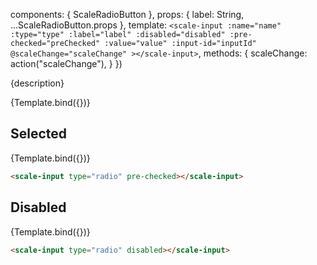 
<Meta
  title="Components/RadioButton"
  component={ScaleRadioButton}
  argTypes={{}}
/>

  components: { ScaleRadioButton },
  props: {
    label: String,
    ...ScaleRadioButton.props
  },
  template: `
    <scale-input
      :name="name"
      :type="type"
      :label="label"
      :disabled="disabled"
      :pre-checked="preChecked"
      :value="value"
      :input-id="inputId"
      @scaleChange="scaleChange"
    ></scale-input>
  `,
  methods: {
    scaleChange: action("scaleChange"),
  }
})

<Description>{description}</Description>

<Preview withSource="none">
  <Story
    name="Standard"
    args={{
      label: "Radio",
      type: "radio"
    }}
  >
    {Template.bind({})}
  </Story>
</Preview>

<Props story="Standard" />


## Selected

<Preview withSource="none">
  <Story
    name="Selected"
    args={{
      label: "Selected",
      type: "radio",
      preChecked: true
    }}
  >
    {Template.bind({})}
  </Story>
</Preview>

```html
<scale-input type="radio" pre-checked></scale-input>
```


## Disabled

<Preview withSource="none">
  <Story
    name="Disabled"
    args={{
      label: "Disabled",
      type: "radio",
      disabled: true
    }}
  >
    {Template.bind({})}
  </Story>
</Preview>

```html
<scale-input type="radio" disabled></scale-input>
```
